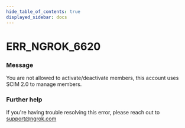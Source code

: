 ```yaml
---
hide_table_of_contents: true
displayed_sidebar: docs
---
```



# ERR_NGROK_6620

### Message
You are not allowed to activate/deactivate members, this account uses SCIM 2.0 to manage members.

<ErrorDetails error='err_ngrok_6620' />


### Further help
If you're having trouble resolving this error, please reach out to [support@ngrok.com](mailto:support@ngrok.com?subject=Help%20with%20ERR_NGROK_6620)

